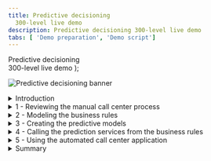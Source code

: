 ```yaml
---
title: Predictive decisioning
  300-level live demo
description: Predictive decisioning 300-level live demo
tabs: [ 'Demo preparation', 'Demo script']
---
```


  <span>
    Predictive decisioning <br/> 300-level live demo
  </span> );

![Predictive decisioning banner](./images/proactive-incident-resolution-300-script-github-banner.jpg)

<span id="top"></span>

<details>

<summary>Introduction</summary>

<br/>

Thank you for attending this predictive decisioning demonstration.<br/><br/>
Today I’ll show how IBM Cloud Pak for Business Automation uses machine learning to enhance customer retention offers. You will learn how to integrate Watson Studio Machine Learning with the Cloud Pak to predict business outcomes. These predictions are used by automated decision services to customize retention offers, lower customer retention costs, and eliminate many paper-based processes.<br/><br/>
Business users can quickly get started creating and using predictions to improve their everyday processes.<br/><br/>
Let’s get started!

<br/>

**[Go to top](#top)**

</details>

<details>

<summary>1 - Reviewing the manual call center process </summary>

<br/>

| **1.1** | **Show SkyTalk’s current manual process** |
| :--- | :--- |
| **Narration** | SkyTalk, a telecommunications provider, is losing many of its best customers to competitors. SkyTalk needs to reduce customer churn. Let’s review the written customer retention policies that call center management implemented. |
| **Action** &nbsp; 1.1.1 | Show SkyTalk’s **Retention offer document**, which was opened during demo preparation. <br/><br/><img src="https://raw.githubusercontent.com/ibm-garage-tsa/platinum-demos/master/src/pages/300-business-automation-predictive-decisioning/images/image001.png" width="800" /> |
| **Narration** | Call center agents were asked to understand various retention offers and manually pick the ‘best’ option to retain the client. This did not work well for a variety of reasons. <br/><br/>• Agents could not factor in unique customer circumstances, and thus offers were not tailored.<br/><br/>•	SkyTalk’s retention policy guidelines were implemented inconsistently across call center agents. <br/><br/>•	Requiring call center agents to make complex offers in real-time often led to costly decisions.<br/><br/>These factors resulted in skyrocketing customer retention costs, while attrition remained steady.SkyTalk needed a reliable way to find the lowest cost retention offers. They decided to invest in an automated predictive solution.A new call center application leverages decision automation and machine learning to provide customer retention offers in real-time. |

<br/>

**[Go to top](#top)**

</details>

<details>

<summary>2 - Modeling the business rules </summary>

<br/>

| **2.1** | **Review the components of SkyTalk’s retention decisions** |
| :--- | :--- |
| **Narration** | A business analyst in the customer care division uses machine learning and decision automation technologies to configure the call center's new retention offer application. The business analyst writes the business rules to generate retention offer recommendations. |
| **Action** &nbsp; 2.1.1 | Access the Business Automation Studio on the IBM Automation home page window opened during demo preparation. Then click **SkyTalk customer retention DS** (DS stands for Decision Service). <br/><br/><img src="https://raw.githubusercontent.com/ibm-garage-tsa/platinum-demos/master/src/pages/300-business-automation-predictive-decisioning/images/image034.png" width="800" /> |
| **Action** &nbsp; 2.1.2 | Click **Open**. &nbsp; &nbsp; &nbsp; &nbsp; &nbsp; &nbsp; &nbsp; &nbsp; &nbsp; &nbsp; &nbsp; &nbsp; &nbsp; &nbsp; &nbsp; &nbsp; &nbsp; &nbsp; &nbsp; &nbsp; &nbsp; &nbsp; &nbsp; <br/><br/><img src="https://raw.githubusercontent.com/ibm-garage-tsa/platinum-demos/master/src/pages/300-business-automation-predictive-decisioning/images/image036.png" width="800" /> |
| **Action** &nbsp; 2.1.3 | Click **SkyTalk Initial retention DS**.&nbsp; &nbsp; &nbsp; &nbsp; &nbsp; &nbsp; &nbsp; &nbsp; &nbsp; &nbsp; &nbsp; &nbsp; &nbsp; &nbsp; &nbsp; &nbsp; &nbsp; &nbsp; &nbsp; &nbsp; &nbsp; &nbsp; &nbsp;  <br/><br/><img src="https://raw.githubusercontent.com/ibm-garage-tsa/platinum-demos/master/src/pages/300-business-automation-predictive-decisioning/images/image037.png" width="800" />  |
| **Action** &nbsp; 2.1.4 | Click **Retention offer**. &nbsp; &nbsp; &nbsp; &nbsp; &nbsp; &nbsp; &nbsp; &nbsp; &nbsp; &nbsp; &nbsp; &nbsp; &nbsp; &nbsp; &nbsp; &nbsp; &nbsp; &nbsp; &nbsp; &nbsp; &nbsp; &nbsp; &nbsp; &nbsp; &nbsp; &nbsp; &nbsp; &nbsp; &nbsp; &nbsp; &nbsp; &nbsp; &nbsp; &nbsp; &nbsp; &nbsp; &nbsp; &nbsp; &nbsp; &nbsp; &nbsp; &nbsp; &nbsp; &nbsp; &nbsp; &nbsp; <br/><br/><img src="https://raw.githubusercontent.com/ibm-garage-tsa/platinum-demos/master/src/pages/300-business-automation-predictive-decisioning/images/image038.png" width="800" /> |
| **Narration** | The business analyst creates an automated decision, called a decision service, using a hierarchical model of business rules. Each blue box represents a sub-decision. The green rounded boxes represent the input data. <br/><br/>The ‘Determine retention offer’ decision service requires two sub-decisions: ‘Ranked retention offers’ and ‘Retention budget’. The retention budget decision will be enhanced with predictions to customize retention offers.<br/><br/> Let's take a closer look at one sub-decision to see how the decision logic defines how decisions are made. |
| **Action** &nbsp; 2.1.5 | Review the **Retention offer decision model** after it opens. &nbsp; &nbsp; &nbsp; &nbsp; &nbsp; &nbsp; &nbsp; &nbsp; &nbsp; &nbsp; &nbsp; &nbsp; &nbsp; &nbsp; &nbsp; &nbsp; &nbsp; &nbsp; &nbsp; &nbsp; &nbsp; &nbsp; &nbsp; <br/><br/><img src="https://raw.githubusercontent.com/ibm-garage-tsa/platinum-demos/master/src/pages/300-business-automation-predictive-decisioning/images/image073.png" width="800" /> |
| **Action** &nbsp; 2.1.6 | Click the **Logical upgrade** box. &nbsp; &nbsp; &nbsp; &nbsp; &nbsp; &nbsp; &nbsp; &nbsp; &nbsp; &nbsp; &nbsp; &nbsp; &nbsp; &nbsp; &nbsp; &nbsp; &nbsp; &nbsp; &nbsp; &nbsp; &nbsp; &nbsp; &nbsp; <br/><br/><img src="https://raw.githubusercontent.com/ibm-garage-tsa/platinum-demos/master/src/pages/300-business-automation-predictive-decisioning/images/image200.png" width="800" /> |
| **Action** &nbsp; 2.1.7 | Click the **Logic** tab. &nbsp; &nbsp; &nbsp; &nbsp; &nbsp; &nbsp; &nbsp; &nbsp; &nbsp; &nbsp; &nbsp; &nbsp; &nbsp; &nbsp; &nbsp; &nbsp; &nbsp; &nbsp; &nbsp; &nbsp; &nbsp; &nbsp; &nbsp; <br/><br/><img src="https://raw.githubusercontent.com/ibm-garage-tsa/platinum-demos/master/src/pages/300-business-automation-predictive-decisioning/images/image201.png" width="800" /> |
| **Action** &nbsp; 2.1.8 | Click **Upgrade eligibility table**. &nbsp; &nbsp; &nbsp; &nbsp; &nbsp; &nbsp; &nbsp; &nbsp; &nbsp; &nbsp; &nbsp; &nbsp; &nbsp; &nbsp; &nbsp; &nbsp; &nbsp; &nbsp; &nbsp; &nbsp; &nbsp; &nbsp; &nbsp; <br/><br/><img src="https://raw.githubusercontent.com/ibm-garage-tsa/platinum-demos/master/src/pages/300-business-automation-predictive-decisioning/images/image211.png" width="800" /> |
| **Narration** | The Upgrade eligibility criteria are expressed in a decision table. Each row corresponds to a specific eligibility business rule. <br/><br/>By hovering the cursor on a row, the analyst can review the business rule in natural language. In this example, a SkyTalk Gold customer must have a subscription usage of at least $160 USD to be eligible for a Premium upgrade. |
| **Action** &nbsp; 2.1.9 | Show the 'upgrade eligibility table' decision table. Move the cursor over **row 3** to show the equivalent rule in natural language.<br/><br/><img src="https://raw.githubusercontent.com/ibm-garage-tsa/platinum-demos/master/src/pages/300-business-automation-predictive-decisioning/images/image210.png" width="800" /> |
| **Action** &nbsp; 2.1.10 | Click **Back to the diagram**.<br/><br/><img src="https://raw.githubusercontent.com/ibm-garage-tsa/platinum-demos/master/src/pages/300-business-automation-predictive-decisioning/images/image209.png" width="800" /> |
| **Narration** | The ‘Retention budget’ sub-decision estimates the maximum amount SkyTalk should spend to keep the customer. The retention budget is calculated using two predictions: (1) the customer’s lifetime value, (2) and propensity to churn.<br/><br/>The ‘Ranked retention offers’ top-level decision cycles through the list of eligible offers and selects the least expensive one that does not exceed the calculated retention budget for the given customer.<br/><br/> The business analyst uses IBM Watson Studio to create these two predictions. |

<br/>

**[Go to top](#top)**

</details>

<details>

<summary>3 - Creating the predictive models </summary>

<br/>

| **3.1** | **Show the data sources used for prediction** |
| :--- | :--- |
| **Narration** | The business analyst creates and deploys the machine learning models used to make the predictions. <br/><br/>Five years of data from SkyTalk’s customer database has already been loaded into IBM Watson Studio. The analyst will use this data to develop predictions for customer lifetime value and churn. |
| **Action** &nbsp; 3.1.1 | Click the **SkyTalk customer retention** project in Watson Studio, opened during demo preparation.<br/><br/><img src="https://raw.githubusercontent.com/ibm-garage-tsa/platinum-demos/master/src/pages/300-business-automation-predictive-decisioning/images/image002.png" width="800" /> |
| **Action** &nbsp; 3.1.2 | Click the **Assets** tab. <br/><br/><img src="https://raw.githubusercontent.com/ibm-garage-tsa/platinum-demos/master/src/pages/300-business-automation-predictive-decisioning/images/image004.png" width="800" /> |
| **Action** &nbsp; 3.1.3 | Open the **SkyTalk customer loyalty data.csv** file. <br/><br/><img src="https://raw.githubusercontent.com/ibm-garage-tsa/platinum-demos/master/src/pages/300-business-automation-predictive-decisioning/images/image129.png" width="800" /> |
| **Narration** | Watson Studio generates models that predict customer churn. Model generation is referred to as an 'AutoAI experiment' in Watson Studio.<br/><br/>The business analyst reviews the historical data file uploaded in Watson Studio to make sure it contains the data required to predict customer churn.<br/><br/>T (true) in the CHURN column indicates the customer closed their SkyTalk account. F (false) indicates the customer remained with SkyTalk. |
| **Action** &nbsp; 3.1.4 | Review the displayed **SkyTalk customerloyaltydata.csv** file.<br/><br/><img src="https://raw.githubusercontent.com/ibm-garage-tsa/platinum-demos/master/src/pages/300-business-automation-predictive-decisioning/images/image005.png" width="800" /> |
| **Action** &nbsp; 3.1.5 | Click **SkyTalk customer retention** in the breadcrumb navigation bar.<br/><br/><img src="https://raw.githubusercontent.com/ibm-garage-tsa/platinum-demos/master/src/pages/300-business-automation-predictive-decisioning/images/image090.png" width="800" /> |
| **Narration** | The business analyst starts an AutoAI experiment to create models that predict customer churn. In Watson Studio, models are referred to as 'pipelines.' <br/><br/>The AutoAI tool in Watson Studio analyzes historical data to generate multiple pipelines. |
| **Action** &nbsp; 3.1.6 | Click **New AutoAI experiment**. &nbsp; &nbsp; &nbsp; &nbsp; &nbsp; &nbsp; &nbsp; &nbsp; &nbsp; &nbsp; &nbsp; &nbsp; &nbsp; &nbsp; &nbsp; &nbsp; &nbsp; &nbsp; &nbsp; &nbsp; &nbsp; &nbsp; &nbsp; <br/><br/><img src="https://raw.githubusercontent.com/ibm-garage-tsa/platinum-demos/master/src/pages/300-business-automation-predictive-decisioning/images/image003.png" width="800" /> |
| **Action** &nbsp; 3.1.7 | Name the experiment **Churn prediction 2** (1) and click **Create** (2). <br/><br/><img src="https://raw.githubusercontent.com/ibm-garage-tsa/platinum-demos/master/src/pages/300-business-automation-predictive-decisioning/images/image008.png" width="800" /> |
| **Action** &nbsp; 3.1.8 | Click **Select from project**. <br/><br/> <img src="https://raw.githubusercontent.com/ibm-garage-tsa/platinum-demos/master/src/pages/300-business-automation-predictive-decisioning/images/image136.png" width="800" /> |
| **Action** &nbsp; 3.1.9 | Click **Data asset** (1) and then select the **SkyTalk customer loyalty data.csv** file (2). <br/><br/> <img src="https://raw.githubusercontent.com/ibm-garage-tsa/platinum-demos/master/src/pages/300-business-automation-predictive-decisioning/images/image009bis.png" width="800" /> |
| **Narration** | The analyst chooses the customer loyalty data file and selects CHURN in the ‘What do you want to predict’ dropdown menu. <br/><br/>The AutoAI tool analyzes historical data and automatically generates various pipeline choices. It also tests the pipelines’ predictions so the business analyst can easily compare them across several accuracy measures. |
| **Action** &nbsp; 3.1.10 | Click **Select prediction columns** (1) and select **CHURN **(2) as the measure to predict. <br/><br/><img src="https://raw.githubusercontent.com/ibm-garage-tsa/platinum-demos/master/src/pages/300-business-automation-predictive-decisioning/images/image010.png" width="800" /> |
| **Action** &nbsp; 3.1.11 | Click **Run experiment.** &nbsp; &nbsp; &nbsp; &nbsp; &nbsp; &nbsp; &nbsp; &nbsp; &nbsp; &nbsp; &nbsp; &nbsp; &nbsp; &nbsp; &nbsp; &nbsp; &nbsp; &nbsp; &nbsp; &nbsp; &nbsp; &nbsp; &nbsp; <br/><br/>**Note**: After running the experiment, make sure to wait until the computation is complete. It will take about two minutes for the eight pipelines to be ready to explore.<br/><br/><img src="https://raw.githubusercontent.com/ibm-garage-tsa/platinum-demos/master/src/pages/300-business-automation-predictive-decisioning/images/image089.png" width="800" /> |
| **Narration** | Watson Studio automatically suggested eight candidate pipelines.<br/><br/>The business analyst evaluates the results and selects the pipeline with the best prediction accuracy. |
| **Action** &nbsp; 3.1.12 | Click **SkyTalk churn prediction** in the **AutoAI experiments** section.<br/><br/><img src="https://raw.githubusercontent.com/ibm-garage-tsa/platinum-demos/master/src/pages/300-business-automation-predictive-decisioning/images/image091.png" width="800" /> |

| **3.2** | **Choose the best predictive model** |
| :--- | :--- |
| **Narration** | On the ‘Pipeline Comparison’ chart the business analyst examines how each pipeline ranks by various measures of accuracy. <br/><br/>For example, Pipeline 7 is the best model as determined by the ‘Area under the ROC’. Area under the ROC (receiver operating characteristic) measures the pipeline’s accuracy in differentiating useful data from noise. |
| **Action** &nbsp; 3.2.1 | Click **Pipeline comparison** (1) and move the cursor over the **Pipeline 7** line in the **Area under ROC** column (2) to display the black details box. <br/><br/><img src="https://raw.githubusercontent.com/ibm-garage-tsa/platinum-demos/master/src/pages/300-business-automation-predictive-decisioning/images/image019.png" width="800" />
| **Narration** | Scrolling down and clicking on a Pipeline provides additional details. |
| **Action** &nbsp; 3.2.2 | Scroll down and click **Pipeline 7** in the **Pipeline leaderboard**.<br/><br/><img src="https://raw.githubusercontent.com/ibm-garage-tsa/platinum-demos/master/src/pages/300-business-automation-predictive-decisioning/images/image110.png" width="800" />
| **Action** &nbsp; 3.2.3 | Click the **Model evaluation** tab.<br/><br/><img src="https://raw.githubusercontent.com/ibm-garage-tsa/platinum-demos/master/src/pages/300-business-automation-predictive-decisioning/images/image111.png" width="800" /> |
| **Narration** | The ‘Model evaluation’ tab shows results of testing the pipeline. Out of all the tests (111 in total), Pipeline 7 returned ten incorrect predictions: four false positives and six false negatives. This translates to a prediction accuracy of 91%.<br/><br/>The 'Confusion matrix' tab shows a more granular view of the test results. |
| **Action** &nbsp; 3.2.4 | Click the **Confusion matrix** tab.<br/><br/><img src="https://raw.githubusercontent.com/ibm-garage-tsa/platinum-demos/master/src/pages/300-business-automation-predictive-decisioning/images/image112.png" width="800" /> |
| **Narration** | The analyst compares Pipelines 1 and 7 to understand why Pipeline 1 is rated the best overall. |
| **Action** &nbsp; 3.2.5 | Click the **Pipeline details** drop-down list (1) and select **Pipeline 1** (2). <br/><br/><img src="https://raw.githubusercontent.com/ibm-garage-tsa/platinum-demos/master/src/pages/300-business-automation-predictive-decisioning/images/image113.png" width="800" /> |
| **Action** &nbsp; 3.2.6 | Click the **Confusion matrix** tab.<br/><br/><img src="https://raw.githubusercontent.com/ibm-garage-tsa/platinum-demos/master/src/pages/300-business-automation-predictive-decisioning/images/image114.png" width="800" /> |
| **Action** &nbsp; 3.2.7 | Review the **Confusion matrix**. Highlight that the overall correct percentage is higher using Pipeline 1.<br/><br/><img src="https://raw.githubusercontent.com/ibm-garage-tsa/platinum-demos/master/src/pages/300-business-automation-predictive-decisioning/images/image115.png" width="800" /> |
| **Narration** | Pipeline 1 has a 94.6% accuracy, which is higher than Pipeline 7’s 91.0%. The analyst selects Pipeline 1 and enables it for production use. |
| **Action** &nbsp; 3.2.8 | Click the **x** on the upper right corner to close the **Pipeline details** view.<br/><br/><img src="https://raw.githubusercontent.com/ibm-garage-tsa/platinum-demos/master/src/pages/300-business-automation-predictive-decisioning/images/image137.png" width="800" /> |
| **Action** &nbsp; 3.2.9 | Click **Save as** in the right-hand side of the Pipeline 1 row.<br/><br/><img src="https://raw.githubusercontent.com/ibm-garage-tsa/platinum-demos/master/src/pages/300-business-automation-predictive-decisioning/images/image116.png" width="800" /> |
| **Action** &nbsp; 3.2.10 | Select **Model** (1) and then click **Create** (2).<br/><br/><img src="https://raw.githubusercontent.com/ibm-garage-tsa/platinum-demos/master/src/pages/300-business-automation-predictive-decisioning/images/image026.png" width="800" /> |
| **Action** &nbsp; 3.2.11 | Click **SkyTalk customer retention** project in the breadcrumb navigation bar.<br/><br/><img src="https://raw.githubusercontent.com/ibm-garage-tsa/platinum-demos/master/src/pages/300-business-automation-predictive-decisioning/images/image117.png" width="800" /> |

| **3.3** | **Expose the model for production use** |
| :--- | :--- |
| **Narration** | Pipeline 1 is ready to be promoted for use in the churn prediction service in the ‘Retention budget’ sub-decision. 'Promoting' a pipeline makes it available for use. |
| **Action** &nbsp; 3.3.1 | Scroll down and show the two machine learning models.<br/><br/><img src="https://raw.githubusercontent.com/ibm-garage-tsa/platinum-demos/master/src/pages/300-business-automation-predictive-decisioning/images/image092.png" width="800" /> |
| **Action** &nbsp;  3.3.2 | Display the menu on the right-hand side of the model row and click **Promote**.<br/><br/><img src="https://raw.githubusercontent.com/ibm-garage-tsa/platinum-demos/master/src/pages/300-business-automation-predictive-decisioning/images/image093.png" width="800" /> |
| **Narration** | In practice, the analyst would promote the churn model to the deployment environment here. For our demo, it has already been promoted. |
| **Action** &nbsp; 3.3.3 | Show the **Skytalk production space** (1) option. Click **Cancel** (2) to avoid promoting the model.<br/><br/>**Note**: Do not click **Promote**.<br/><br/><img src="https://raw.githubusercontent.com/ibm-garage-tsa/platinum-demos/master/src/pages/300-business-automation-predictive-decisioning/images/image118.png" width="800" /> |
| **Narration** | The two prediction services are now ready for deployment. |
| **Action** &nbsp; 3.3.4 | Click the **IBM Watson Studio** menu (1) and then click the **SkyTalk production space** (2). <br/><br/><img src="https://raw.githubusercontent.com/ibm-garage-tsa/platinum-demos/master/src/pages/300-business-automation-predictive-decisioning/images/image094.png" width="800" /> |
| **Action** &nbsp; 3.3.5 | Click the **Deployments** tab. <br/><br/><img src="https://raw.githubusercontent.com/ibm-garage-tsa/platinum-demos/master/src/pages/300-business-automation-predictive-decisioning/images/image031.png" width="800" /> |
| **Narration** | The two services have been deployed.<br/><br/>Copy and save the service endpoint URL. It will be required to configure a machine learning provider that will establish the link between Watson Studio and Cloud Pak later in the demo. |
| **Action** &nbsp; 3.3.6 | Click the **churn** service. <br/><br/><img src="https://raw.githubusercontent.com/ibm-garage-tsa/platinum-demos/master/src/pages/300-business-automation-predictive-decisioning/images/image031bis.png" width="800" /> |
| **Action** &nbsp; 3.3.7 | Highlight the first portion of the **endpoint URL** for use later in the demo. Only highlight from the beginning through ‘v4’, as shown in the image.<br/><br/><img src="https://raw.githubusercontent.com/ibm-garage-tsa/platinum-demos/master/src/pages/300-business-automation-predictive-decisioning/images/image032.png" width="800" /> |
| **Narration** | The deployment space identifier will also be required to configure the machine learning provider. |
| **Action** &nbsp; 3.3.8 | Click the **SkyTalk production space** in the breadcrumb navigation bar.<br/><br/><img src="https://raw.githubusercontent.com/ibm-garage-tsa/platinum-demos/master/src/pages/300-business-automation-predictive-decisioning/images/image119.png" width="800" /> |
| **Action** &nbsp; 3.3.9 | Click the **Manage** tab (1) and show the **Space GUID** (2) for use later in the demo. <br/><br/><img src="https://raw.githubusercontent.com/ibm-garage-tsa/platinum-demos/master/src/pages/300-business-automation-predictive-decisioning/images/image120.png" width="800" /> |

**[Go to top](#top)**

</details>

<details>

<summary>4 - Calling the prediction services from the business rules </summary>

<br/>

| **4.1** | **Configure the customer retention decision service to use the new predictive services** |
| :--- | :--- |
| **Narration** | The ‘Retention budget’ sub-decision uses the ‘churn’ and ‘lifetime value’ predictive services. A machine learning provider establishes the link between the sub-decision and the predictive services.<br/><br/>The business analyst has set up a machine learning provider for the SkyTalk ‘customer retention decision service'. |
| **Action** &nbsp; 4.1.1 | Return to the **SkyTalk customer retention DS** using the breadcrumb navigation menu.<br/><br/><img src="https://raw.githubusercontent.com/ibm-garage-tsa/platinum-demos/master/src/pages/300-business-automation-predictive-decisioning/images/image122.png" width="800" /> |
| **Action** &nbsp; 4.1.2 | Open the **Settings** menu. <br/><br/><img src="https://raw.githubusercontent.com/ibm-garage-tsa/platinum-demos/master/src/pages/300-business-automation-predictive-decisioning/images/image121.png" width="800" /> |
| **Action** &nbsp; 4.1.3 | Click the **Machine learning providers** tab.<br/><br/><img src="https://raw.githubusercontent.com/ibm-garage-tsa/platinum-demos/master/src/pages/300-business-automation-predictive-decisioning/images/image123.png" width="800" /> |
| **Action** &nbsp; 4.1.4 | Click **Edit** on the right side of the **SkyTalk ML Provider** box.<br/><br/><img src="https://raw.githubusercontent.com/ibm-garage-tsa/platinum-demos/master/src/pages/300-business-automation-predictive-decisioning/images/image124.png" width="800" /> |
| **Action** &nbsp; 4.1.5 | Show the **API key** (1), the **Space ID** (2), and the Endpoint **URL** (3) obstained during the demo. <br/><br/>**Note:** The Space GUID saved earlier in the demo is called the Space ID on this interface.<br/><br/><img src="https://raw.githubusercontent.com/ibm-garage-tsa/platinum-demos/master/src/pages/300-business-automation-predictive-decisioning/images/image044bis.png" width="500" /> |
| **Narration** | Now that the interface between the Pak and Watson Studio is set up, the analyst can create two predictive models and make the predictions available for use within business rules. |
| **Action** &nbsp; 4.1.6 | Click **Cancel** and explain that the provider has been pre-configured during demo preparation. <br/><br/><img src="https://raw.githubusercontent.com/ibm-garage-tsa/platinum-demos/master/src/pages/300-business-automation-predictive-decisioning/images/image138.png" width="500" /> |
| **Action** 4.1.7 | Return to the **SkyTalk customer retention DS** using the breadcrumb navigation. <br/><br/><img src="https://raw.githubusercontent.com/ibm-garage-tsa/platinum-demos/master/src/pages/300-business-automation-predictive-decisioning/images/image125.png" width="800" /> |
| **Action** &nbsp; 4.1.8 | Click the **SkyTalk initial retention DS** tile.<br/><br/><img src="https://raw.githubusercontent.com/ibm-garage-tsa/platinum-demos/master/src/pages/300-business-automation-predictive-decisioning/images/image126.png" width="800" /> |
| **Action** &nbsp; 4.1.9 | Click **Create**.<br/><br/><img src="https://raw.githubusercontent.com/ibm-garage-tsa/platinum-demos/master/src/pages/300-business-automation-predictive-decisioning/images/image046.png" width="800" /> |
| **Narration** | The business analyst creates a predictive model to map the customer churn prediction parameters. |
| **Action** &nbsp; 4.1.10 | Select **Predictive model** (1) and name it **Customer Churn** (2). Then click **Create** (3).<br/><br/><img src="https://raw.githubusercontent.com/ibm-garage-tsa/platinum-demos/master/src/pages/300-business-automation-predictive-decisioning/images/image047.png" width="500" /> |

| **4.2** | **Map the predictive service to the predictive model** |
| :--- | :--- |
| **Narration** | A new predictive model is automatically created. This model needs to be configured to map the churn prediction parameters. |
| **Action** &nbsp; 4.2.1 | Click **Connect**.<br/><br/><img src="https://raw.githubusercontent.com/ibm-garage-tsa/platinum-demos/master/src/pages/300-business-automation-predictive-decisioning/images/image049.png" width="800" /> |
| **Narration** | The analyst selects the SkyTalk machine learning provider to establish the link to the deployed prediction service. |
| **Action** &nbsp; 4.2.2 | Select the **SkyTalk ML Provider**.<br/><br/><img src="https://raw.githubusercontent.com/ibm-garage-tsa/platinum-demos/master/src/pages/300-business-automation-predictive-decisioning/images/image106.png" width="800" /> |
| **Action** &nbsp; 4.2.3 | Expand the **SkyTalk churn prediction – P1 LGBM Classifier** (1) machine learning model. Then select the **churn** (2) deployment name. The prediction is now connected to the customer lifetime value.<br/><br/><img src="https://raw.githubusercontent.com/ibm-garage-tsa/platinum-demos/master/src/pages/300-business-automation-predictive-decisioning/images/image107.png" width="800" /> |
| **Narration** | Now we will complete the predictive model. A wizard is used to complete the mapping. |
| **Action** &nbsp; 4.2.4 | Click **Next**. <br/><br/><img src="https://raw.githubusercontent.com/ibm-garage-tsa/platinum-demos/master/src/pages/300-business-automation-predictive-decisioning/images/image133.png" width="800" /> |
| **Action** &nbsp; 4.2.5 | Click **Next** again.<br/><br/><img src="https://raw.githubusercontent.com/ibm-garage-tsa/platinum-demos/master/src/pages/300-business-automation-predictive-decisioning/images/image052.png" width="800" /> |
| **Narration** | The input data structure is automatically created. |
| **Action** &nbsp; 4.2.6 | Click **Run**.<br/><br/><img src="https://raw.githubusercontent.com/ibm-garage-tsa/platinum-demos/master/src/pages/300-business-automation-predictive-decisioning/images/image053.png" width="800" /> |
| **Narration** | The connection is tested to ensure the predictive service is working. |
| **Action** &nbsp; 4.2.7 | Click **Next**.<br/><br/><img src="https://raw.githubusercontent.com/ibm-garage-tsa/platinum-demos/master/src/pages/300-business-automation-predictive-decisioning/images/image054.png" width="800" /> |
| **Action** &nbsp; 4.2.8 | Click **Generate from test output**.<br/><br/><img src="https://raw.githubusercontent.com/ibm-garage-tsa/platinum-demos/master/src/pages/300-business-automation-predictive-decisioning/images/image055.png" width="800" /> |
| **Narration** | The churn predictive service returns true (if the customer is predicted to churn) or false (if the customer is predicted to stay) and the decision accuracy. This is working as expected. The predictive model is now mapped to the ‘Retention budget’ sub-decision. |
| **Action** &nbsp; 4.2.9 | Click **OK**. <br/><br/><img src="https://raw.githubusercontent.com/ibm-garage-tsa/platinum-demos/master/src/pages/300-business-automation-predictive-decisioning/images/image056.png" width="500" /> |
| **Action** &nbsp; 4.2.10 | Click **Apply**.<br/><br/><img src="https://raw.githubusercontent.com/ibm-garage-tsa/platinum-demos/master/src/pages/300-business-automation-predictive-decisioning/images/image109.png" width="800" /> |
| **Narration** | Now let’s return to the **SkyTalk initial retention DS** using the breadcrumb navigation. |
| **Action** &nbsp; 4.2.11 | Click on **SkyTalk initial retention DS** using the breadcrumb navigation menu.<br/><br/><img src="https://raw.githubusercontent.com/ibm-garage-tsa/platinum-demos/master/src/pages/300-business-automation-predictive-decisioning/images/image132.png" width="800" /> |

| **4.3** | **Assign the predictive model to the ‘Retention budget’ decision** |
| :--- | :--- |
| **Narration** | Let’s improve the ‘Retention budget’ sub-decision by using the churn predictive model. |
| **Action** &nbsp; 4.3.1 | Click **Retention offer**.<br/><br/><img src="https://raw.githubusercontent.com/ibm-garage-tsa/platinum-demos/master/src/pages/300-business-automation-predictive-decisioning/images/image96bis.png" width="800" /> |
| **Action** &nbsp; 4.3.2 | Hover the mouse over the **Retention budget** decision box on the screen.<br/><br/><img src="https://raw.githubusercontent.com/ibm-garage-tsa/platinum-demos/master/src/pages/300-business-automation-predictive-decisioning/images/image097.png" width="800" /> |
| **Action** &nbsp; 4.3.3 | A black choice box appears over the ‘Retention budget’ sub-decision. Click the **purple box** to **Add prediction** (1) **Prediction 8** (2) will be added to your model. <br/><br/><img src="https://raw.githubusercontent.com/ibm-garage-tsa/platinum-demos/master/src/pages/300-business-automation-predictive-decisioning/images/image098.png" width="800" /><br/><br/><img src="https://raw.githubusercontent.com/ibm-garage-tsa/platinum-demos/master/src/pages/300-business-automation-predictive-decisioning/images/image099.png" width="800" /> |
| **Narration** | The analyst assigns the churn predictive model to the newly-created predictive node. |
| **Action** &nbsp; 4.3.4 | Select the **Prediction 8** node (1) and then select the **Customer churn** predictive model. (2) <br/><br/><img src="https://raw.githubusercontent.com/ibm-garage-tsa/platinum-demos/master/src/pages/300-business-automation-predictive-decisioning/images/image130.png" width="800" /> |
| **Action** &nbsp; 4.3.5 | Review the **SkyTalk initial retention DS** decision model that opens.<br/><br/><img src="https://raw.githubusercontent.com/ibm-garage-tsa/platinum-demos/master/src/pages/300-business-automation-predictive-decisioning/images/image131.png" width="800" /> |
| **Narration** | In practice, the same steps would be repeated to create another prediction service for the customer lifetime value predictive model. For our demo this has already been created.  <br/><br/>Let’s look at the final decision model. |
| **Action** &nbsp; 4.3.6 | Return to **SkyTalk customer retention DS** using the breadcrumb navigation menu. <br/><br/><img src="https://raw.githubusercontent.com/ibm-garage-tsa/platinum-demos/master/src/pages/300-business-automation-predictive-decisioning/images/image131bis.png" width="800" /> |
| **Action** &nbsp; 4.3.7 | Click the **SkyTalk retention DS** tile.<br/><br/>**Note**: The tile on the left (SkyTalk initial retention DS) will not be used any more during the demo.<br/><br/><img src="https://raw.githubusercontent.com/ibm-garage-tsa/platinum-demos/master/src/pages/300-business-automation-predictive-decisioning/images/image084.png" width="800" /> |
| **Action** &nbsp; 4.3.8 | Click **Retention offer**.<br/><br/><img src="https://raw.githubusercontent.com/ibm-garage-tsa/platinum-demos/master/src/pages/300-business-automation-predictive-decisioning/images/image064.png" width="800" /> |
| **Narration** | The analyst can now review the 'Retention offer' business logic. |
| **Action** &nbsp; 4.3.9 | Click the **Retention budget** rectangle. <br/><br/><img src="https://raw.githubusercontent.com/ibm-garage-tsa/platinum-demos/master/src/pages/300-business-automation-predictive-decisioning/images/image065.png" width="800" /> |
| **Narration** | The retention budget is calculated using the three sequential rules that will be applied in the order shown in the dropdown menu. |
| **Action** &nbsp; 4.3.10 | Select the **Logic** tab.<br/><br/><img src="https://raw.githubusercontent.com/ibm-garage-tsa/platinum-demos/master/src/pages/300-business-automation-predictive-decisioning/images/image066.png" width="800" /> |
| **Narration** | The ‘size importance’ rule calculates how much we are willing to spend to keep this customer. |
| **Action** &nbsp; 4.3.11 | Click **size importance** to review the retention budget rule.<br/><br/><img src="https://raw.githubusercontent.com/ibm-garage-tsa/platinum-demos/master/src/pages/300-business-automation-predictive-decisioning/images/image143.png" width="800" />
| **Narration** | Here are the rules used to calculate size importance. At the top of the definition ‘CustomerLifetimeValue’ and ‘Churn’ are set to call the predictive services. |
| **Action** &nbsp; 4.3.12 | Review the **size importance** business rule.<br/><br/><img src="https://raw.githubusercontent.com/ibm-garage-tsa/platinum-demos/master/src/pages/300-business-automation-predictive-decisioning/images/image101.png" width="800" />
| **Narration** | Scrolling further down in the definition the analyst can review how the results are calculated using the predictions. |
| **Action** &nbsp; 4.3.13 | **Scroll down** in the business rule to show more detail.<br/><br/><img src="https://raw.githubusercontent.com/ibm-garage-tsa/platinum-demos/master/src/pages/300-business-automation-predictive-decisioning/images/image102.png" width="800" />
| **Narration** | Before deployment, the decision logic can be tested to ensure the results are as expected. Let’s review the final application to see how it works in the call center. |

<br/>

**[Go to top](#top)**

</details>

<details>

<summary>5 - Using the automated call center application</summary>

<br/>

| **5.1** | **Generate a real-time retention offer that best allocates SkyTalk’s retention budget** |
| :--- | :--- |
| **Narration** | SkyTalk used the Cloud Pak to develop an automated call center application. The application provides agents customer-specific retention offers in real time.<br/><br/>Let’s look at a how an agent now handles a customer call using this application. |
| **Action** &nbsp; 5.1.1 | Show the **SkyTalk – Call Center application** preview window opened during demo preparation (see step 10 in the Demo prep instructions). <br/><br/>**Note**: Be sure to use the preview window opened during window preparation rather than clicking preview in Application Designer. It is not within the scope of this demonstration to explain Application Designer. |
| **Action** &nbsp; 5.1.2 | Enter “Peter Carter” in the **Search Customer** field (1) and click **Search** (2).<br/><br/><img src="https://raw.githubusercontent.com/ibm-garage-tsa/platinum-demos/master/src/pages/300-business-automation-predictive-decisioning/images/image218.png" width="800" /> |
| **Narration** | A customer-specific retention offer is displayed. The agent suggests this offer to the customer in real time. |
| **Action** &nbsp; 5.1.3 | Click **Get offer**. <br/><br/><img src="https://raw.githubusercontent.com/ibm-garage-tsa/platinum-demos/master/src/pages/300-business-automation-predictive-decisioning/images/image219.png" width="800" /><br/><img src="https://raw.githubusercontent.com/ibm-garage-tsa/platinum-demos/master/src/pages/300-business-automation-predictive-decisioning/images/image220.png" width="800" /> |

**[Go to top](#top)**

</details>

<details>

<summary>Summary</summary>

<br/>
In this demo, I showed how business users can easily build business rules that incorporate predictive decisions. The predictions help retain SkyTalk’s profitable customers by providing customized offers at the lowest cost to SkyTalk.
<br/><br/>
The new retention process also improved productivity by eliminating manual procedures. Customer satisfaction will increase with speedier and more relevant service.<br/><br/>
Thank you for attending today’s presentation.

<br/>

**[Go to top](#top)**

</details>
